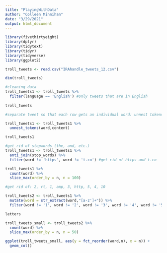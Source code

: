 ```yaml
---
title: "PlayingWithData"
author: "Colleen Minnihan"
date: "3/29/2021"
output: html_document
---
```


```r
library(fivethirtyeight)
library(dplyr)
library(tidytext)
library(tidyr)
library(tidyverse)
library(ggplot2)

troll_tweets <- read.csv("IRAhandle_tweets_12.csv")

dim(troll_tweets)

#cleaning data
troll_tweets1 <- troll_tweets %>%
  filter(language == 'English') #only tweets that are in English
  
troll_tweets
```
```r
#separate tweet so that each row gets an individual word: unnest tokens

troll_tweets1 <- troll_tweets1 %>%
  unnest_tokens(word,content)

troll_tweets1

#get rid of stopwords (the, and, etc.)
troll_tweets1 <- troll_tweets1 %>%
  anti_join(stop_words) %>%
  filter(word != 'https', word != 't.co') #get rid of https and t.co

troll_tweets1 %>%
  count(word) %>%
  slice_max(order_by = n, n = 100)
```

```r
#get rid of: 2, rt, 1, amp, 3, http, 5, 4, 10

troll_tweets2 <- troll_tweets1 %>%
  mutate(word = str_extract(word,"[a-z']+")) %>%
  filter(word != '1', word != '2', word != '3', word != '4', word != '5', word != '10', word != 'rt', word != 'amp', word != 'http', !(word %in% letters))

letters
```

```r
troll_tweets_small <- troll_tweets2 %>%
  count(word) %>%
  slice_max(order_by = n, n = 50)

ggplot(troll_tweets_small, aes(y = fct_reorder(word,n), x = n)) +
  geom_col()

```



